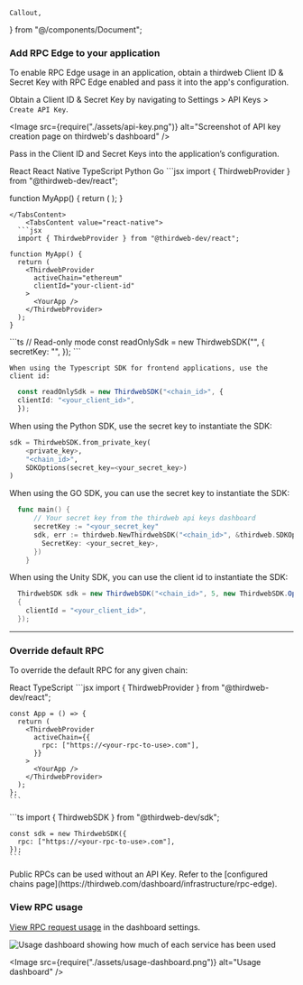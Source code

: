 	Callout,
} from "@/components/Document";


### Add RPC Edge to your application

To enable RPC Edge usage in an application, obtain a thirdweb Client ID & Secret Key with RPC Edge enabled and pass it into the app's configuration.

Obtain a Client ID & Secret Key by navigating to Settings > API Keys > `Create API Key`.

<Image
	src={require("./assets/api-key.png")}
	alt="Screenshot of API key creation page on thirdweb's dashboard"
/>

Pass in the Client ID and Secret Keys into the application’s configuration.

<Tabs defaultValue="react">
	<TabsList>
		<TabsTrigger value="react">React</TabsTrigger>
		<TabsTrigger value="react-native">React Native</TabsTrigger>
    <TabsTrigger value="typescript">TypeScript</TabsTrigger>
		<TabsTrigger value="python">Python</TabsTrigger>
    <TabsTrigger value="go">Go</TabsTrigger>
	</TabsList>
	<TabsContent value="react">
  ```jsx
  import { ThirdwebProvider } from "@thirdweb-dev/react";

function MyApp() {
  return (
    <ThirdwebProvider
      activeChain="ethereum"
      clientId="your-client-id"
    >
      <YourApp />
    </ThirdwebProvider>
  );
}
```
</TabsContent>
	<TabsContent value="react-native">
  ```jsx
  import { ThirdwebProvider } from "@thirdweb-dev/react";

function MyApp() {
  return (
    <ThirdwebProvider
      activeChain="ethereum"
      clientId="your-client-id"
    >
      <YourApp />
    </ThirdwebProvider>
  );
}
```
</TabsContent>
  <TabsContent value="typescript">
  ```ts
    // Read-only mode
    const readOnlySdk = new ThirdwebSDK("<chain_id>", {
      secretKey: "<your_secret_key>",
    });
  ```

    When using the Typescript SDK for frontend applications, use the client id:

  ```ts
    const readOnlySdk = new ThirdwebSDK("<chain_id>", {
    clientId: "<your_client_id>",
    });
  ```
  </TabsContent>
  <TabsContent value="python">
  When using the Python SDK, use the secret key to instantiate the SDK:

  ```python
  sdk = ThirdwebSDK.from_private_key(
      <private_key>,
      "<chain_id>",
      SDKOptions(secret_key=<your_secret_key>)
  )
  ```
  </TabsContent>
  <TabsContent value="go">
  When using the GO SDK, you can use the secret key to instantiate the SDK:

  ```go
    func main() {
        // Your secret key from the thirdweb api keys dashboard
        secretKey := "<your_secret_key"
        sdk, err := thirdweb.NewThirdwebSDK("<chain_id>", &thirdweb.SDKOptions{
          SecretKey: <your_secret_key>,
        })
      }
  ```
</TabsContent>
  <TabsContent value="unity">
  When using the Unity SDK, you can use the client id to instantiate the SDK:

  ```csharp
    ThirdwebSDK sdk = new ThirdwebSDK("<chain_id>", 5, new ThirdwebSDK.Options()
    {
      clientId = "<your_client_id>",
    });
  ```
  </TabsContent>
</Tabs>


---

### Override default RPC

To override the default RPC for any given chain:

<Tabs defaultValue="react">
  <TabsList>
		<TabsTrigger value="react">React</TabsTrigger>
    <TabsTrigger value="typescript">TypeScript</TabsTrigger>
	</TabsList>
  <TabsContent value="react">
    ```jsx
    import { ThirdwebProvider } from "@thirdweb-dev/react";

    const App = () => {
      return (
        <ThirdwebProvider
          activeChain={{
            rpc: ["https://<your-rpc-to-use>.com"],
          }}
        >
          <YourApp />
        </ThirdwebProvider>
      );
    };
    ```
  </TabsContent>
	<TabsContent value="typescript">
      ```ts
    import { ThirdwebSDK } from "@thirdweb-dev/sdk";

    const sdk = new ThirdwebSDK({
      rpc: ["https://<your-rpc-to-use>.com"],
    });
    ```
  </TabsContent>

</Tabs>

<Callout title="Public RPCs" variant="info">
Public RPCs can be used without an API Key. Refer to the [configured chains page](https://thirdweb.com/dashboard/infrastructure/rpc-edge).
</Callout>

### View RPC usage

[View RPC request usage](https://thirdweb.com/dashboard/settings/usage) in the dashboard settings.

![Usage dashboard showing how much of each service has been used](./assets/usage-dashboard.png)

<Image
	src={require("./assets/usage-dashboard.png")}
	alt="Usage dashboard"
/>
